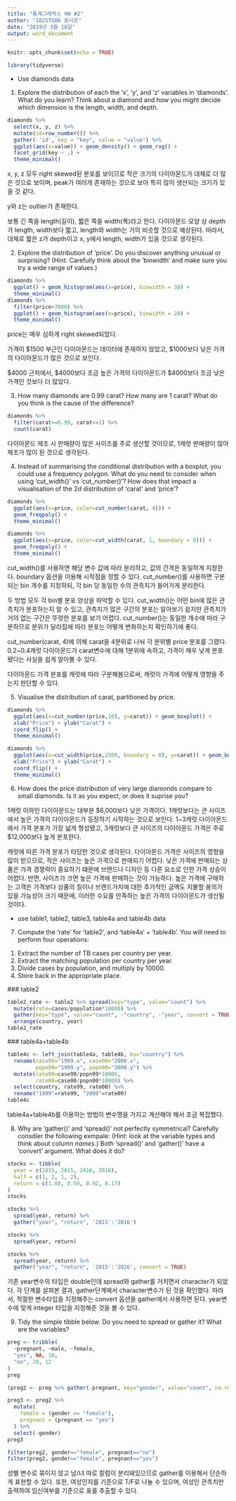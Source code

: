 ```yaml
---
title: "통계그래픽스 HW #2"
author: "182STG06 문시온"
date: "2019년 3월 18일"
output: word_document
---
```


```r
knitr::opts_chunk$set(echo = TRUE)
```


```r
library(tidyverse)
```


* Use diamonds data
1. Explore the distribution of each the 'x', 'y', and 'z' variables in 'diamonds'. What do you learn? Think about a diamond and how you might decide which dimension is the length, width, and depth.
```r
diamonds %>% 
  select(x, y, z) %>% 
  mutate(id=row_number()) %>% 
  gather(-'id', key = "key", value = "value") %>% 
  ggplot(aes(x=value)) + geom_density() + geom_rug() + 
  facet_grid(key ~ .) + 
  theme_minimal()
```

x, y, z 모두 right skewed된 분포를 보이므로 작은 크기의 다이아몬드가 대체로 더 많은 것으로 보이며,
peak가 여러개 존재하는 것으로 보아 특히 많이 생산되는 크기가 있을 것 같다.

y와 z는 outlier가 존재한다.

보통 긴 쪽을 length(길이), 짧은 쪽을 width(폭)라고 한다.
다이아몬드 모양 상 depth가 length, width보다 짧고, length와 width는 거의 비슷할 것으로 예상된다.
따라서, 대체로 짧은 z가 depth이고 x, y에서 length, width가 있을 것으로 생각된다.



2. Explore the distribution of 'price'. Do you discover anything unusual or surprising? 
(Hint: Carefully think about the 'binwidth' and make sure you try a wide range of values.)
```r
diamonds %>% 
  ggplot() + geom_histogram(aes(x=price), binwidth = 30) + 
  theme_minimal()
diamonds %>% 
  filter(price<7000) %>% 
  ggplot() + geom_histogram(aes(x=price), binwidth = 20) + 
  theme_minimal()
```

price는 매우 심하게 right skewed되었다.

가격이 $1500 부근인 다이아몬드는 데이터에 존재하지 않았고,
$1000보다 낮은 가격의 다이아몬드가 많은 것으로 보인다.

$4000 근처에서, 
$4000보다 조금 높은 가격의 다이아몬드가 
$4000보다 조금 낮은 가격인 것보다 더 많았다.


3. How many diamonds are 0.99 carat? How many are 1 carat? What do you think is the cause of the difference?
```r
diamonds %>% 
  filter(carat>=0.99, carat<=1) %>% 
  count(carat)
```
다이아몬드 제조 시 판매량이 많은 사이즈를 주로 생산할 것이므로, 1캐럿 판매량이 많아 제조가 많이 된 것으로 생각된다.



4. Instead of summarising the conditional distribution with a boxplot, you could use a frequency polygon. What do you need to consider when using 'cut_width()' vs 'cut_number()'? How does that impact a visualisation of the 2d distribution of 'carat' and 'price'?
```r
diamonds %>% 
  ggplot(aes(x=price, color=cut_number(carat, 4))) +
  geom_freqpoly() + 
  theme_minimal()

diamonds %>% 
  ggplot(aes(x=price, color=cut_width(carat, 1, boundary = 0))) +
  geom_freqpoly() + 
  theme_minimal()
```

cut_width()를 사용하면 해당 변수 값에 따라 분리하고, 값의 간격은 동일하게 지정한다. boundary 옵션을 이용해 시작점을 정할 수 있다.
cut_number()를 사용하면 구분되는 bin 개수를 지정하되, 각 bin 당 동일한 수의 관측치가 들어가게 분리한다.

두 방법 모두 각 bin별 분포 양상을 파악할 수 있다.
cut_width()는 어떤 bin에 많은 관측치가 분포하는지 알 수 있고, 관측치가 많은 구간의 분포는 알아보기 쉽지만 관측치가 거의 없는 구간은 뚜렷한 분포를 보기 어렵다.
cut_number()는 동일한 개수에 따라 구분하므로 분위가 달라짐에 따라 분포는 어떻게 변화하는지 확인하기에 좋다. 

cut_number(carat, 4)에 의해 carat을 4분위로 나눠 각 분위별 price 분포를 그렸다.
0.2~0.4캐럿 다이아몬드가 carat변수에 대해 1분위에 속하고, 가격이 매우 낮게 분포됐다는 사실을
쉽게 알아볼 수 있다. 

다이아몬드 가격 분포를 캐럿에 따라 구분해봄으로써, 캐럿이 가격에 어떻게 영향을 주는지 판단할 수 있다.

5. Visualise the distribution of carat, partitioned by price.
```r
diamonds %>% 
  ggplot(aes(x=cut_number(price,10), y=carat)) + geom_boxplot() +
  xlab("Price") + ylab("Carat") +
  coord_flip() + 
  theme_minimal()

diamonds %>% 
  ggplot(aes(x=cut_width(price,2500, boundary = 0), y=carat)) + geom_boxplot() +
  xlab("Price") + ylab("Carat") +
  coord_flip() + 
  theme_minimal()
```


6. How does the price distribution of very large diamonds compare to small diamonds. Is it as you expect, or does it suprise you?

1캐럿 이하인 다이아몬드는 대부분 $6,000보다 낮은 가격이다.
1캐럿보다는 큰 사이즈에서 높은 가격의 다이아몬드가 등장하기 시작하는 것으로 보인다.
1~3캐럿 다이아몬드에서 가격 분포가 가장 넓게 형성됐고,
3캐럿보다 큰 사이즈의 다이아몬드 가격은 주로 $12,000보다 높게 분포한다.

캐럿에 따른 가격 분포가 타당한 것으로 생각된다.
다이아몬드 가격은 사이즈의 영향을 많이 받으므로, 작은 사이즈는 높은 가격으로 판매되기 어렵다.
낮은 가격에 판매되는 상품은 가격 경쟁력이 중요하기 떄문에 브랜드나 디자인 등 다른 요소로 인한 가격 상승이 어렵다.
반면, 사이즈가 크면 높은 가격에 판매하는 것이 가능하다. 
높은 가격에 구매하는 고객은 가격보다 상품의 질이나 브랜드가치에 대한 추가적인 금액도 지불할 용의가 있을 가능성이 크기 때문에,
이러한 수요를 만족하는 높은 가격의 다이아몬드가 생산될 것이다. 



* use table1, table2, table3, table4a and table4b data
7. Compute the 'rate' for 'table2', and 'table4a' + 'table4b'. You will need to perform four operations:

  1) Extract the number of TB cases per country per year.
  2) Extract the matching population per country per year.
  3) Divide cases by population, and multiply by 10000.
  4) Store back in the appropriate place.
  
  ### table2
```r
table2_rate <- table2 %>% spread(key="type", value="count") %>% 
  mutate(rate=cases/population*10000) %>% 
  gather(key="type", value="count", -"country", -"year", convert = TRUE) %>% 
  arrange(country, year)
table2_rate
```

  ### table4a+table4b
```r
table4c <- left_join(table4a, table4b, by="country") %>% 
  rename(case99="1999.x", case00="2000.x", 
         popn99="1999.y", popn00="2000.y") %>% 
  mutate(rate99=case99/popn99*10000, 
         rate00=case00/popn00*10000) %>% 
  select(country, rate99, rate00) %>% 
  rename("1999"=rate99, "2000"=rate00)
table4c
```

table4a+table4b를 이용하는 방법이 변수명을 가지고 계산해야 해서 조금 복잡했다.
  
  
  
8. Why are 'gather()' and 'spread()' not perfectly symmetrical? Carefully consdier the following exmpale:
(Hint: look at the variable types and think about column _names_.) Both 'spread()' and 'gather()' have a 'convert' argument. What does it do?
```r
stocks <- tibble(
  year = c(2015, 2015, 2016, 2016),
  half = c(1, 2, 1, 2),
  return = c(1.88, 0.59, 0.92, 0.17)
)
stocks

stocks %>% 
  spread(year, return) %>%
  gather("year", "return", '2015':'2016')

stocks %>% 
  spread(year, return)

stocks %>% 
  spread(year, return) %>%
  gather("year", "return", '2015':'2016', convert = TRUE)
```

기존 year변수의 타입은 double인데 spread와 gather를 거치면서 character가 되었다.
각 단계를 살펴본 결과, gather단계에서 character변수가 된 것을 확인했다.
따라서, 적절한 변수타입을 지정해주는 convert 옵션을 gather에서 사용하면 된다.
year변수에 맞게 integer 타입을 지정해준 것을 볼 수 있다.



9. Tidy the simple tibble below. Do you need to spread or gather it? What are the variables?
```r
preg <- tribble(
  ~pregnant, ~male, ~female, 
  "yes", NA, 10,
  "no", 20, 12
)
preg

(preg2 <- preg %>% gather(-pregnant, key="gender", value="count", na.rm=TRUE))

preg3 <- preg2 %>%
  mutate(
    female = (gender == "female"),
    pregnant = (pregnant == "yes")
  ) %>%
  select(-gender)
preg3

filter(preg2, gender=="female", pregnant=="no")
filter(preg2, gender=="female", pregnant=="yes")
```

성별 변수로 묶이지 않고 남/녀 따로 칼럼이 분리돼있으므로 gather를 이용해서 단순하게 표현할 수 있다.
또한, 여성인지를 기준으로 T/F로 나눌 수 있으며,
여성인 관측치만 출력하여 임신여부를 기준으로 표를 추출할 수 있다.


